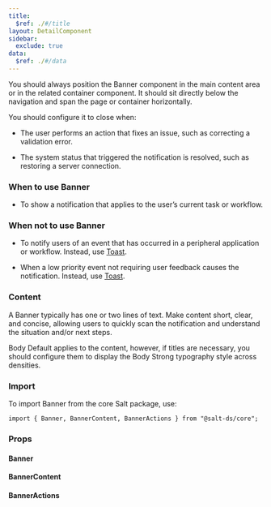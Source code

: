 ```yaml
---
title:
  $ref: ./#/title
layout: DetailComponent
sidebar:
  exclude: true
data:
  $ref: ./#/data
---
```


You should always position the Banner component in the main content area or in the related container component. It should sit directly below the navigation and span the page or container horizontally.

You should configure it to close when:

- The user performs an action that fixes an issue, such as correcting a validation error.

- The system status that triggered the notification is resolved,  such as restoring a server connection.

### When to use Banner

- To show a notification that applies to the user’s current task or workflow.

### When not to use Banner

- To notify users of an event that has occurred in a peripheral application or workflow. Instead, use [Toast](../toast).

- When a low priority event not requiring user feedback causes the notification. Instead, use [Toast](../toast).

### Content

A Banner typically has one or two lines of text. Make content short, clear, and concise, allowing users to quickly scan the notification and understand the situation and/or next steps.

Body Default applies to the content, however, if titles are necessary, you should configure them to display the Body Strong typography style across densities.

### Import

To import Banner from the core Salt package, use:

```
import { Banner, BannerContent, BannerActions } from "@salt-ds/core";
```

### Props

#### Banner

<PropsTable componentName="Banner" />

#### BannerContent

<PropsTable componentName="BannerContent" />

#### BannerActions

<PropsTable componentName="BannerActions" />
